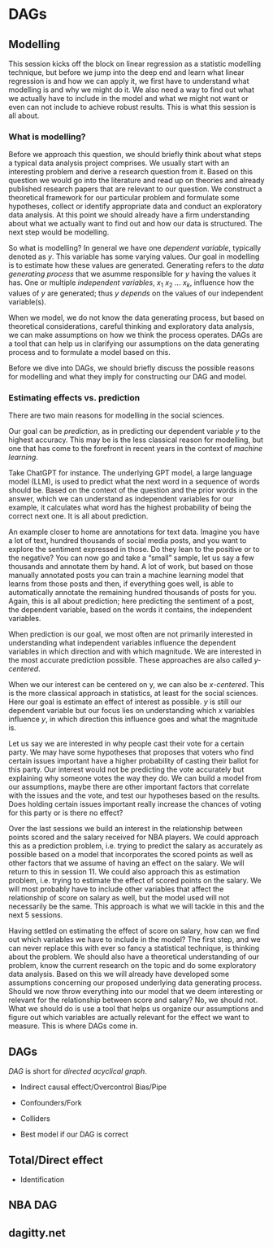 # DAGs {#dags-1}

## Modelling

This session kicks off the block on linear regression as a statistic
modelling technique, but before we jump into the deep end and learn what
linear regression is and how we can apply it, we first have to understand
what modelling is and why we might do it. We also need a way to find out what we
actually have to include in the model and what we might not want or even can not
include to achieve robust results. This is what this session is all about.

### What is modelling?

Before we approach this question, we should briefly think about what steps a 
typical data analysis project comprises. We usually start with an interesting
problem and derive a research question from it. Based on this question we would
go into the literature and read up on theories and already published research
papers that are relevant to our question. We construct a theoretical framework
for our particular problem and formulate some hypotheses, collect or identify
appropriate data and conduct an exploratory data analysis. At this point we
should already have a firm understanding about what we actually want to find out
and how our data is structured. The next step would be modelling.

So what is modelling? In general we have one *dependent variable*, typically
denoted as $y$. This variable has some varying values. Our goal in modelling is
to estimate how these values are generated. Generating refers to the 
*data generating process* that we asumme responsible for $y$ having the values
it has. One or multiple *independent variables*, $x_1 \ x_2 \ ... \ x_k$, 
influence how the values of $y$ are generated; thus $y$ *depends* on the values
of our independent variable(s).

When we model, we do not know the data generating process, but based on 
theoretical considerations, careful thinking and exploratory data analysis, we
can make assumptions on how we think the process operates. DAGs are a tool that
can help us in clarifying our assumptions on the data generating process and
to formulate a model based on this. 

Before we dive into DAGs, we should briefly discuss the possible reasons for
modelling and what they imply for constructing our DAG and model.


### Estimating effects vs. prediction

There are two main reasons for modelling in the social sciences.

Our goal can be *prediction*, as in predicting our dependent variable $y$ to the
highest accuracy. This may be is the less classical reason for modelling, but 
one that has come to the forefront in recent years in the context of 
*machine learning*. 

Take ChatGPT for instance. The underlying GPT model, a large language model
(LLM), is used to predict what the next word in a sequence of words should be. 
Based on the context of the question and the prior words in the answer, which we
can understand as independent variables for our example, it calculates what word
has the highest probability of being the correct next one. It is all about 
prediction.

An example closer to home are annotations for text data. Imagine you have a lot 
of text, hundred thousands of social media posts, and you want to explore the
sentiment expressed in those. Do they lean to the positive or to the negative?
You can now go and take a "small" sample, let us say a few thousands and 
annotate them by hand. A lot of work, but based on those manually annotated
posts you can train a machine learning model that learns from those posts and
then, if everything goes well, is able to automatically annotate the remaining
hundred thousands of posts for you. Again, this is all about prediction; here 
predicting the sentiment of a post, the dependent variable, based on the words
it contains, the independent variables.

When prediction is our goal, we most often are not primarily interested in
understanding what independent variables influence the dependent variables in
which direction and with which magnitude. We are interested in the most accurate
prediction possible. These approaches are also called *y-centered*.

When we our interest can be centered on y, we can also be *x-centered*. This is
the more classical approach in statistics, at least for the social sciences.
Here our goal is estimate an effect of interest as possible. $y$ is still our
dependent variable but our focus lies on understanding which $x$ variables
influence $y$, in which direction this influence goes and what the magnitude is.

Let us say we are interested in why people cast their vote for a certain party.
We may have some hypotheses that proposes that voters who find certain issues
important have a higher probability of casting their ballot for this party. Our
interest would not be predicting the vote accurately but explaining why someone
votes the way they do. We can build a model from our assumptions, maybe there
are other important factors that correlate with the issues and the vote, and
test our hypotheses based on the results. Does holding certain issues important
really increase the chances of voting for this party or is there no effect?

Over the last sessions we build an interest in the relationship between points
scored and the salary received for NBA players. We could approach this as a
prediction problem, i.e. trying to predict the salary as accurately as possible 
based on a model that incorporates the scored points as well as other factors
that we assume of having an effect on the salary. We will return to this in 
session 11. We could also approach this as estimation problem, i.e. trying to
estimate the effect of scored points on the salary. We will most probably have
to include other variables that affect the relationship of score on salary as
well, but the model used will not necessarily be the same. This approach is what
we will tackle in this and the next 5 sessions.

Having settled on estimating the effect of score on salary, how can we find out
which variables we have to include in the model? The first step, and we can
never replace this with ever so fancy a statistical technique, is thinking about
the problem. We should also have a theoretical understanding of our problem,
know the current research on the topic and do some exploratory data analysis.
Based on this we will already have developed some assumptions concerning our
proposed underlying data generating process. Should we now throw everything into
our model that we deem interesting or relevant for the relationship between
score and salary? No, we should not. What we should do is use a tool that helps
us organize our assumptions and figure out which variables are actually relevant
for the effect we want to measure. This is where DAGs come in.


## DAGs

*DAG* is short for *directed acyclical graph*. 



* Indirect causal effect/Overcontrol Bias/Pipe
* Confounders/Fork
* Colliders

* Best model if our DAG is correct

## Total/Direct effect

* Identification


## NBA DAG

## dagitty.net

